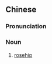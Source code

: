 ==Chinese==
{{zh-forms|type=21}}

===Pronunciation===
{{zh-pron
|m=méiguīguǒ
|c=mui4 gwai3 gwo2
|cat=n
}}

===Noun===
{{zh-noun}}

# [[rosehip]]